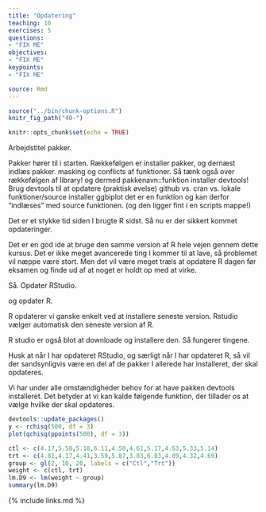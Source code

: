 ```yaml
---
title: "Opdatering"
teaching: 10
exercises: 5
questions:
- "FIX ME"
objectives:
- "FIX ME"
keypoints:
- "FIX ME"

source: Rmd
---
```


```r
source("../bin/chunk-options.R")
knitr_fig_path("40-")
```

```r
knitr::opts_chunk$set(echo = TRUE)
```

Arbejdstitel pakker.

Pakker hører til i starten.
Rækkefølgen er installer pakker, og dernæst indlæs pakker.
masking og conflicts af funktioner. Så tænk også over rækkefølgen af
library! og dermed pakkenavn::funktion
installer devtools!
Brug devtools til at opdatere (praktisk øvelse)
github vs. cran vs. lokale funktioner/source
installer ggbiplot
  det er en funktion 
    og kan derfor "indlæses" med source funktionen. (og den ligger fint i en scripts mappe!)




Det er et stykke tid siden I brugte R sidst. Så nu er der sikkert kommet 
opdateringer.

Det er en god ide at bruge den samme version af R hele vejen gennem dette kursus.
Det er ikke meget avancerede ting I kommer til at lave, så problemet vil næppe
være stort. Men det vil være meget træls at opdatere R dagen før eksamen og finde
ud af at noget er holdt op med at virke.

Så.
Opdater RStudio.

og opdater R.

R opdaterer vi ganske enkelt ved at installere seneste version. Rstudio vælger
automatisk den seneste version af R.

R studio er også blot at downloade og installere den. Så fungerer tingene.

Husk at når I har opdateret RStudio, og særligt når I har opdateret R, så
vil der sandsynligvis være en del af de pakker I allerede har installeret, der 
skal opdateres.

Vi har under alle omstændigheder behov for at have pakken devtools installeret.
Det betyder at vi kan kalde følgende funktion, der tillader os at vælge 
hvilke der skal opdateres.

```r
devtools::update_packages()
y <- rchisq(500, df = 3)
plot(qchisq(ppoints(500), df = 3))

ctl <- c(4.17,5.58,5.18,6.11,4.50,4.61,5.17,4.53,5.33,5.14)
trt <- c(4.81,4.17,4.41,3.59,5.87,3.83,6.03,4.89,4.32,4.69)
group <- gl(2, 10, 20, labels = c("Ctl","Trt"))
weight <- c(ctl, trt)
lm.D9 <- lm(weight ~ group)
summary(lm.D9)
```



{% include links.md %}